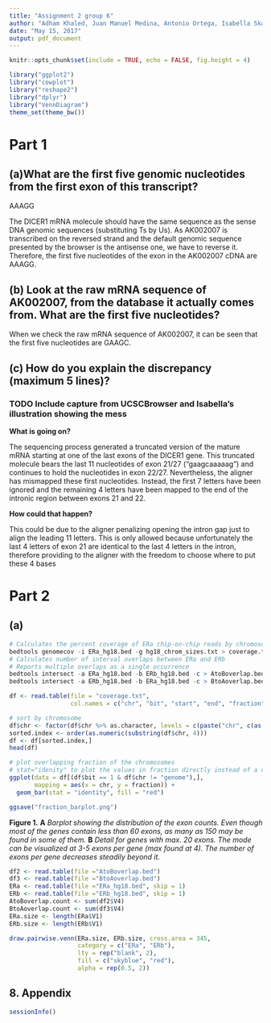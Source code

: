 ```yaml
---
title: "Assignment 2 group 6"
author: "Adham Khaled, Juan Manuel Medina, Antonio Ortega, Isabella Skandorff & Andreas Vincent"
date: "May 15, 2017"
output: pdf_document
---
```


```r
knitr::opts_chunk$set(include = TRUE, echo = FALSE, fig.height = 4)
```


```r
library("ggplot2")
library("cowplot")
library("reshape2")
library("dplyr")
library("VennDiagram")
theme_set(theme_bw())
```

# Part 1
## (a)What are the first five genomic nucleotides from the first exon of this transcript? 
AAAGG
\newline 

The DICER1 mRNA molecule should have the same sequence as the sense DNA genomic sequences (substituting Ts by Us). As AK002007 is transcribed on the reversed strand and the default genomic sequence presented by the browser is the antisense one, we have to reverse it. Therefore, the first five nucleotides of the exon in the AK002007 cDNA are AAAGG.

## (b) Look at the raw mRNA sequence of AK002007, from the database it actually comes from. What are the first five nucleotides?

When we check the raw mRNA sequence of AK002007, it can be seen that the first five nucleotides are GAAGC.

## (c) How do you explain the discrepancy (maximum 5 lines)?


### TODO Include capture from UCSCBrowser and Isabella's illustration showing the mess

**What is going on?**

The sequencing process generated a truncated version of the mature mRNA starting at one of the last exons of the DICER1 gene. This truncated molecule bears the last 11 nucleotides of exon 21/27 ("gaagcaaaaag") and continues to hold the nucleotides in exon 22/27. Nevertheless, the aligner has mismapped these first nucleotides. Instead, the first 7 letters have been ignored and the remaining 4 letters have been mapped to the end of the intronic region between exons 21 and 22.

**How could that happen?**

This could be due to the aligner penalizing opening the intron gap just to align the leading 11 letters. This is only allowed because unfortunately the last 4 letters of exon 21 are identical to the last 4 letters in the intron, therefore providing to the aligner with the freedom to choose where to put these 4 bases


# Part 2
## (a)

```r
# Calculates the percent coverage of ERa chip-on-chip reads by chromosome
bedtools genomecov -i ERa_hg18.bed -g hg18_chrom_sizes.txt > coverage.txt
# Calculates number of interval overlaps between ERa and ERb
# Reports multiple overlaps as a single occurrence
bedtools intersect -a ERa_hg18.bed -b ERb_hg18.bed -c > AtoBoverlap.bed
bedtools intersect -a ERb_hg18.bed -b ERa_hg18.bed -c > BtoAoverlap.bed
```


```r
df <- read.table(file = "coverage.txt",
                 col.names = c("chr", "bit", "start", "end", "fraction"))

# sort by chromosome
df$chr <- factor(df$chr %>% as.character, levels = c(paste("chr", c(as.character(1:22), "X", "Y", "M"), sep = ""), "genome"))
sorted.index <- order(as.numeric(substring(df$chr, 4)))
df <- df[sorted.index,]
head(df)

# plot overlapping fraction of the chromosomes
# stat="idenity" to plot the values in fraction directly instead of a count/frequency
ggplot(data = df[(df$bit == 1 & df$chr != "genome"),],
       mapping = aes(x = chr, y = fraction)) + 
  geom_bar(stat = "identity", fill = "red")

ggsave("fraction_barplot.png")
```
**Figure 1.** **A** _Barplot showing the distribution of the exon counts. Even though most of the genes contain less than 60 exons, as many as 150 may be found in some of them._ **B** _Detail for genes with max. 20 exons. The mode can be visualized at 3-5 exons per gene (max found at 4). The number of exons per gene decreases steadily beyond it._


```r
df2 <- read.table(file ="AtoBoverlap.bed")
df3 <- read.table(file ="BtoAoverlap.bed")
ERa <- read.table(file ="ERa_hg18.bed", skip = 1)
ERb <- read.table(file ="ERb_hg18.bed", skip = 1)
AtoBoverlap.count <- sum(df2$V4)
BtoAoverlap.count <- sum(df3$V4)
ERa.size <- length(ERa$V1)
ERb.size <- length(ERb$V1)

draw.pairwise.venn(ERa.size, ERb.size, cross.area = 345,
                   category = c("ERa", "ERb"),
                   lty = rep("blank", 2),
                   fill = c("skyblue", "red"),
                   alpha = rep(0.5, 2))
```
## 8. Appendix

```r
sessionInfo()
```



```r
```